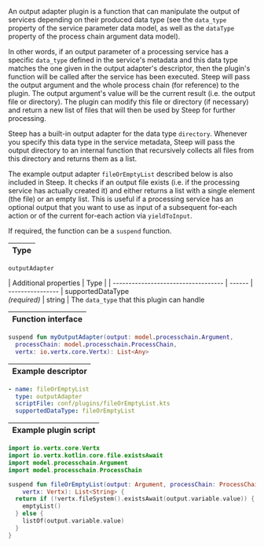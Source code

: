 
An output adapter plugin is a function that can manipulate the output of
services depending on their produced data type (see the `data_type` property
of the <ScrollLink href="#service-parameters">service parameter</ScrollLink>
data model, as well as the `dataType` property of the <ScrollLink href="#arguments">process chain argument</ScrollLink> data model).

In other words, if an <ScrollLink href="#output-parameters">output parameter</ScrollLink>
of a processing service has a specific `data_type` defined in the <ScrollLink href="#service-metadata">service's metadata</ScrollLink>
and this data type matches the one given in the output adapter's descriptor,
then the plugin's function will be called after the service has been executed.
Steep will pass the output argument and the whole process chain (for reference)
to the plugin. The output argument's value will be the current result (i.e. the
output file or directory). The plugin can modify this file or directory (if
necessary) and return a new list of files that will then be used by Steep for
further processing.

Steep has a built-in output adapter for the data type `directory`. Whenever you
specify this data type in the service metadata, Steep will pass the output
directory to an internal function that recursively collects all files from this
directory and returns them as a list.

The example output adapter `fileOrEmptyList` described below is also included
in Steep. It checks if an output file exists (i.e. if the processing service
has actually created it) and either returns a list with a single element (the
file) or an empty list. This is useful if a processing service has an optional
output that you want to use as input of a subsequent <ScrollLink href="#for-each-actions">for-each action</ScrollLink>
or of the current for-each action via `yieldToInput`.

If required, the function can be a `suspend` function.

| Type |
| ---- |

`outputAdapter`

| Additional properties               | Type   |
| ----------------------------------- | ------ | ----------------
| supportedDataType<br />*(required)* | string | The `data_type` that this plugin can handle

| Function interface |
| ------------------ |

```kotlin
suspend fun myOutputAdapter(output: model.processchain.Argument,
  processChain: model.processchain.ProcessChain,
  vertx: io.vertx.core.Vertx): List<Any>
```

| Example descriptor |
| ------------------ |

```yaml
- name: fileOrEmptyList
  type: outputAdapter
  scriptFile: conf/plugins/fileOrEmptyList.kts
  supportedDataType: fileOrEmptyList
```

| Example plugin script |
| --------------------- |

```kotlin
import io.vertx.core.Vertx
import io.vertx.kotlin.core.file.existsAwait
import model.processchain.Argument
import model.processchain.ProcessChain

suspend fun fileOrEmptyList(output: Argument, processChain: ProcessChain,
    vertx: Vertx): List<String> {
  return if (!vertx.fileSystem().existsAwait(output.variable.value)) {
    emptyList()
  } else {
    listOf(output.variable.value)
  }
}
```
